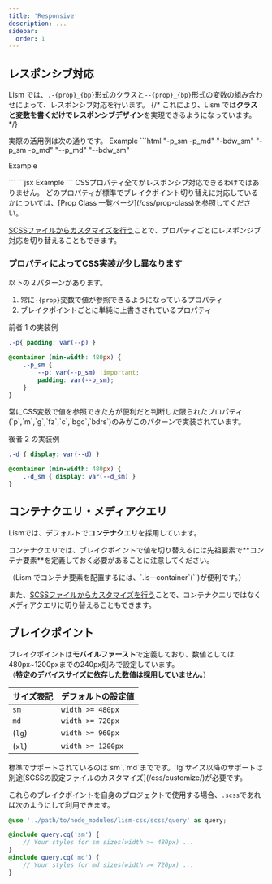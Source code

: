 ```yaml
---
title: 'Responsive'
description: ...
sidebar:
  order: 1
---
```



## レスポンシブ対応


Lism では、`.-{prop}_{bp}`形式のクラスと`--{prop}_{bp}`形式の変数の組み合わせによって、レスポンシブ対応を行います。
{/* <Callout type="check">
これにより、Lism では**クラスと変数を書くだけでレスポンシブデザイン**を実現できるようになっています。
</Callout> */}

<Preview>
	<PreviewTitle>実際の活用例は次の通りです。</PreviewTitle>
	<PreviewArea resize p='20'>
	<Lism p={[20, 30, 50]} bd bdw={[null, '2px']}>
		Example
	</Lism>
	</PreviewArea>
	<PreviewCode label="HTML" slot="tab">
```html "-p_sm -p_md" "-bdw_sm" "-p_sm -p_md" "--p_md" "--bdw_sm"
<div class="-p:20 -p_sm -p_md -bd -bdw_sm" style="-p_sm -p_md:var(--s30);--p_md:var(--s50);--bdw_sm:2px">
	<p>Example</p>
</div>
```
	</PreviewCode>
	<PreviewCode label="JSX" slot="tab">
```jsx
<Lism p={[20, 30, 50]} bd bdw={[null, '2px']}>
	Example
</Lism>
```
	</PreviewCode>
</Preview>

<Callout type='warning'>
CSSプロパティ全てがレスポンシブ対応できるわけではありません。  
どのプロパティが標準でブレイクポイント切り替えに対応しているかについては、[Prop Class 一覧ページ](/css/prop-class)を参照してください。
</Callout>

[SCSSファイルからカスタマイズを行う](/css/customize/)ことで、プロパティごとにレスポンジブ対応を切り替えることもできます。

### プロパティによってCSS実装が少し異なります

以下の２パターンがあります。

1. 常に`-{prop}`変数で値が参照できるようになっているプロパティ
2. ブレイクポイントごとに単純に上書きされているプロパティ


<PreviewTitle>前者 1 の実装例</PreviewTitle>
```css
.-p{ padding: var(--p) }

@container (min-width: 480px) {
	.-p_sm {
		--p: var(--p_sm) !important;
		padding: var(--p_sm);
	}
}
```

<p class='-mbs:20'>常にCSS変数で値を参照できた方が便利だと判断した限られたプロパティ(`p`,`m`,`g`,`fz`,`c`,`bgc`,`bdrs`)のみがこのパターンで実装されています。</p>

<Spacer h='20'></Spacer>

<PreviewTitle>後者 2 の実装例</PreviewTitle>
```css
.-d { display: var(--d) }

@container (min-width: 480px) {
	.-d_sm { display: var(--d_sm) }
}
```





## コンテナクエリ・メディアクエリ

Lismでは、デフォルトで**コンテナクエリ**を採用しています。

<Callout type='warning'>
コンテナクエリでは、ブレイクポイントで値を切り替えるには先祖要素で**コンテナ要素**を定義しておく必要があることに注意してください。
</Callout>

<p class='-mbs:10'>（Lism でコンテナ要素を配置するには、`.is--container`(`<Container>`)が便利です。）</p>

また、[SCSSファイルからカスタマイズを行う](/css/customize/)ことで、コンテナクエリではなくメディアクエリに切り替えることもできます。


## ブレイクポイント

ブレイクポイントは**モバイルファースト**で定義しており、数値としては480px~1200pxまでの240px刻みで設定しています。  
（**特定のデバイスサイズに依存した数値は採用していません。**）

|サイズ表記|デフォルトの設定値|
|---|---|
|`sm`|`width >= 480px`|
|`md`|`width >= 720px`|
|(`lg`)|`width >= 960px`|
|(`xl`)|`width >= 1200px`|

<Callout type="info">
標準でサポートされているのは`sm`,`md`までです。`lg`サイズ以降のサポートは別途[SCSSの設定ファイルのカスタマイズ](/css/customize/)が必要です。
</Callout>


<Spacer h='20'></Spacer>

これらのブレイクポイントを自身のプロジェクトで使用する場合、`.scss`であれば次のようにして利用できます。

```scss
@use '../path/to/node_modules/lism-css/scss/query' as query;

@include query.cq('sm') {
	// Your styles for sm sizes(width >= 480px) ...
}
@include query.cq('md') {
	// Your styles for md sizes(width >= 720px) ...
}
```

